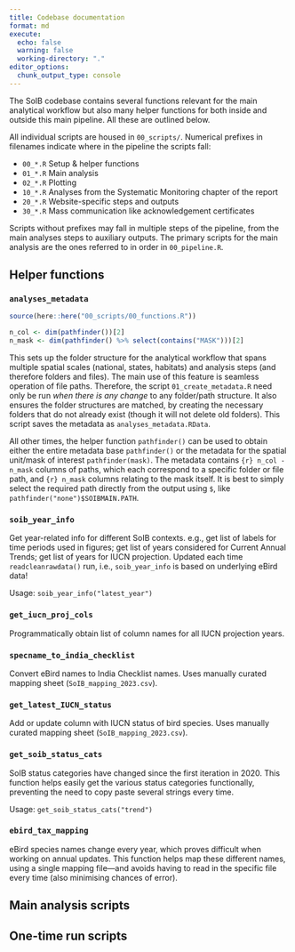 ```yaml
---
title: Codebase documentation
format: md
execute:
  echo: false
  warning: false
  working-directory: "."
editor_options: 
  chunk_output_type: console
---
```


The SoIB codebase contains several functions relevant for the main analytical workflow but also many helper functions for both inside and outside this main pipeline. All these are outlined below.

All individual scripts are housed in `00_scripts/`. Numerical prefixes in filenames indicate where in the pipeline the scripts fall: 

- `00_*.R` Setup & helper functions
- `01_*.R` Main analysis 
- `02_*.R` Plotting 
- `10_*.R` Analyses from the Systematic Monitoring chapter of the report 
- `20_*.R` Website-specific steps and outputs 
- `30_*.R` Mass communication like acknowledgement certificates 

Scripts without prefixes may fall in multiple steps of the pipeline, from the main analyses steps to auxiliary outputs. The primary scripts for the main analysis are the ones referred to in order in `00_pipeline.R`.

## Helper functions

### `analyses_metadata`

```r
source(here::here("00_scripts/00_functions.R"))

n_col <- dim(pathfinder())[2]
n_mask <- dim(pathfinder() %>% select(contains("MASK")))[2]
```

This sets up the folder structure for the analytical workflow that spans multiple spatial scales (national, states, habitats) and analysis steps (and therefore folders and files). The main use of this feature is seamless operation of file paths. Therefore, the script `01_create_metadata.R` need only be run *when there is any change* to any folder/path structure. It also ensures the folder structures are matched, by creating the necessary folders that do not already exist (though it will not delete old folders). This script saves the metadata as `analyses_metadata.RData`.

All other times, the helper function `pathfinder()` can be used to obtain either the entire metadata base `pathfinder()` or the metadata for the spatial unit/mask of interest `pathfinder(mask)`. The metadata contains `{r} n_col - n_mask` columns of paths, which each correspond to a specific folder or file path, and `{r} n_mask` columns relating to the mask itself. It is best to simply select the required path directly from the output using `$`, like `pathfinder("none")$SOIBMAIN.PATH`.

### `soib_year_info`

Get year-related info for different SoIB contexts. e.g., get list of labels for time periods used in figures; get list of years considered for Current Annual Trends; get list of years for IUCN projection. Updated each time `readcleanrawdata()` run, i.e., `soib_year_info` is based on underlying eBird data!

Usage: `soib_year_info("latest_year")`

### `get_iucn_proj_cols`

Programmatically obtain list of column names for all IUCN projection years.

### `specname_to_india_checklist`

Convert eBird names to India Checklist names. Uses manually curated mapping sheet (`SoIB_mapping_2023.csv`).

### `get_latest_IUCN_status`

Add or update column with IUCN status of bird species. Uses manually curated mapping sheet (`SoIB_mapping_2023.csv`).

### `get_soib_status_cats`

SoIB status categories have changed since the first iteration in 2020. This function helps easily get the various status categories functionally, preventing the need to copy paste several strings every time.

Usage: `get_soib_status_cats("trend")`

### `ebird_tax_mapping`

eBird species names change every year, which proves difficult when working on annual updates. This function helps map these different names, using a single mapping file---and avoids having to read in the specific file every time (also minimising chances of error).

## Main analysis scripts

## One-time run scripts

